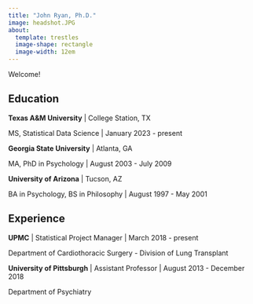 ```yaml
---
title: "John Ryan, Ph.D."
image: headshot.JPG
about:
  template: trestles
  image-shape: rectangle
  image-width: 12em
---
```


Welcome!

## Education

**Texas A&M University** \| College Station, TX

MS, Statistical Data Science \| January 2023 - present

**Georgia State University** \| Atlanta, GA

MA, PhD in Psychology \| August 2003 - July 2009

**University of Arizona** \| Tucson, AZ

BA in Psychology, BS in Philosophy \| August 1997 - May 2001

## Experience

**UPMC** \| Statistical Project Manager \| March 2018 - present

Department of Cardiothoracic Surgery - Division of Lung Transplant

**University of Pittsburgh** \| Assistant Professor \| August 2013 - December 2018

Department of Psychiatry
